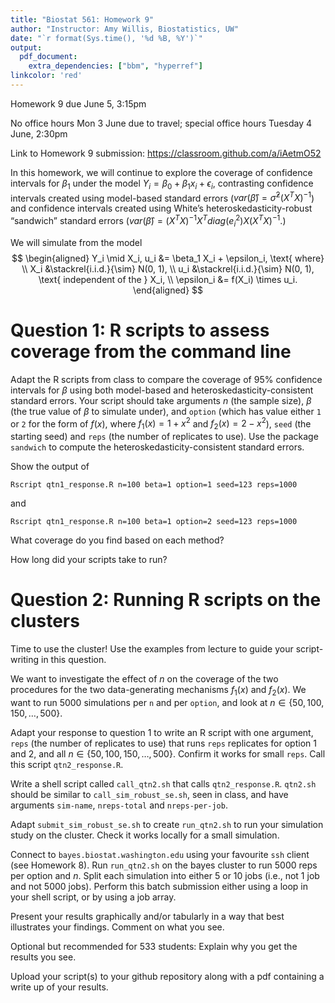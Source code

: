 ```yaml
---
title: "Biostat 561: Homework 9"
author: "Instructor: Amy Willis, Biostatistics, UW"
date: "`r format(Sys.time(), '%d %B, %Y')`"
output:
  pdf_document:
    extra_dependencies: ["bbm", "hyperref"]
linkcolor: 'red'
---
```


Homework 9 due June 5, 3:15pm

No office hours Mon 3 June due to travel; special office hours Tuesday 4 June, 2:30pm

Link to Homework 9 submission: [https://classroom.github.com/a/iAetmO52](https://classroom.github.com/a/iAetmO52)

In this homework, we will continue to explore the coverage of confidence intervals for $\beta_1$ under the model $Y_i = \beta_0 + \beta_1 x_i + \epsilon_i$, contrasting confidence intervals created using model-based standard errors ($var(\hat{\beta}) = \hat{\sigma}^2 (X^TX)^{-1}$) and confidence intervals created using White's heteroskedasticity-robust "sandwich" standard errors ($var(\hat{\beta}) = (X^TX)^{-1}X^T diag(e_i^2) X(X^TX)^{-1}.$)

We will simulate from the model
$$  
\begin{aligned}
Y_i \mid X_i, u_i &= \beta_1 X_i + \epsilon_i, \text{ where} \\
X_i &\stackrel{i.i.d.}{\sim} N(0, 1), \\
u_i &\stackrel{i.i.d.}{\sim} N(0, 1), \text{ independent of the } X_i, \\
\epsilon_i &= f(X_i) \times u_i.
\end{aligned}
$$

# Question 1: R scripts to assess coverage from the command line

Adapt the R scripts from class to compare the coverage of 95\% confidence intervals for $\beta$ using both model-based and heteroskedasticity-consistent standard errors. Your script should take arguments $n$ (the sample size), $\beta$ (the true value of $\beta$ to simulate under), and `option` (which has value either `1` or `2` for the form of $f(x)$, where $f_1(x) = 1+x^2$ and $f_2(x) = 2-x^2$), `seed` (the starting seed) and `reps` (the number of replicates to use). Use the package `sandwich` to compute the heteroskedasticity-consistent standard errors. 

Show the output of 

`Rscript qtn1_response.R n=100 beta=1 option=1 seed=123 reps=1000`

and 

`Rscript qtn1_response.R n=100 beta=1 option=2 seed=123 reps=1000`

What coverage do you find based on each method? 

How long did your scripts take to run?

<!-- Optional but recommended for 533 students: Explain why you get the results you see.  -->

<!-- Adapt the examples given in lecture to compare the coverage of confidence intervals for $\beta$ based on model-based and sandwich standard errors for the model. Fix $\beta = 1$ and compare the performance for two options for the variance of $\epsilon_i$: $f_1(x) = 1+x^2$ and $f_2(x) = 2-x^2$. Use the package  -->

<!-- a) Read through `se_ex1.R`, the script to compare the coverage of confidence intervals -->

<!-- Based on reading the script, for which parameter are we interested in the coverage? How do you know? -->

<!-- b) Open up an R session (e.g. in RStudio) and make sure that the package `sandwich` is installed on your computer. -->

<!-- c) Open up a terminal and run the command -->

<!-- `Rscript se_ex1.R B=10 seed=547 n=5 truebeta=2` -->

<!-- What coverage do you find based on each method? -->

<!-- d) Now run the script `call_ex1_once.sh` via the command line: -->

<!-- `./call_ex1_once.sh B=10 seed=547 n=5 truebeta=2` -->

<!-- What standard errors do you find for each model now? -->

<!-- # Question 2: Running R scripts on `cox` -->

<!-- Write a shell script called `qtn2.sh` that calls `qtn2_response.R`.`qtn2.sh` should be similar to `call_sim_robust_se.sh`, seen in class. `qtn2_response.R`  -->

<!-- Log on to `cox` and run -->

<!-- `./qtn2.sh n=100 beta=1 option=1 seed=123 reps=1000` -->

<!-- Approximately how long did it take? -->

<!-- You will need to change your permissions with `chmod` to execute the example from class (`call_sim_robust_se.sh`). If you run into "bad interpreter" errors, check out [stackoverflow.com/questions/2920416/configure-bin-shm-bad-interpreter](stackoverflow.com/questions/2920416/configure-bin-shm-bad-interpreter).  -->

# Question 2: Running R scripts on the clusters

Time to use the cluster! Use the examples from lecture to guide your script-writing in this question. 

We want to investigate the effect of $n$ on the coverage of the two procedures for the two data-generating mechanisms $f_1(x)$ and $f_2(x)$. We want to run 5000 simulations per `n` and per `option`, and look at $n\in\{50, 100, 150, \ldots, 500\}$. 

Adapt your response to question 1 to write an R script with one argument, `reps` (the number of replicates to use) that runs `reps` replicates for option 1 and 2, and all $n\in\{50, 100, 150, \ldots, 500\}$. Confirm it works for small `reps`. Call this script `qtn2_response.R`. 

Write a shell script called `call_qtn2.sh` that calls `qtn2_response.R`. `qtn2.sh` should be similar to `call_sim_robust_se.sh`, seen in class, and have arguments `sim-name`, `nreps-total` and `nreps-per-job`. 

Adapt `submit_sim_robust_se.sh` to create `run_qtn2.sh` to run your simulation study on the cluster. Check it works locally for a small simulation. 

Connect to `bayes.biostat.washington.edu` using your favourite `ssh` client (see Homework 8). Run `run_qtn2.sh` on the bayes cluster to run 5000 reps per option and $n$. Split each simulation into either 5 or 10 jobs (i.e., not 1 job and not 5000 jobs). Perform this batch submission either using a loop in your shell script, or by using a job array.

Present your results graphically and/or tabularly in a way that best illustrates your findings. Comment on what you see.

Optional but recommended for 533 students: Explain why you get the results you see.

Upload your script(s) to your github repository along with a pdf containing a write up of your results.
